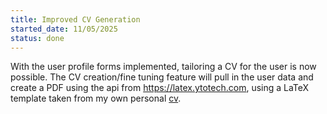```yaml
---
title: Improved CV Generation
started_date: 11/05/2025
status: done
---
```


With the user profile forms implemented, tailoring a CV for the user is now possible. The CV creation/fine tuning feature will pull in the user data and create a PDF using the api from https://latex.ytotech.com, using a LaTeX template taken from my own personal [cv](https://www.davidculemann.com/cv).